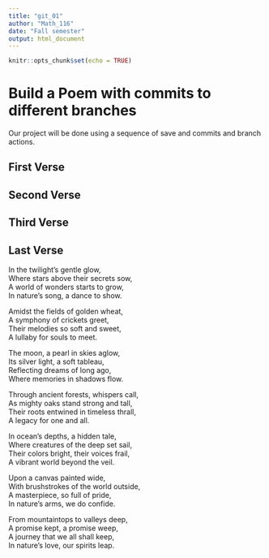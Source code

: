 ```yaml
---
title: "git_01"
author: "Math_116"
date: "Fall semester"
output: html_document
---
```


```r
knitr::opts_chunk$set(echo = TRUE)
```
# Build a Poem with commits to different branches
Our project will be done using a sequence of save and commits and branch actions.
<!-- Do not modify or change any text in "!--" bracketed areas such as this --- these are instructions to
you, if you change any of this the git program will notice it and compromise your git merging strategy !-->

## First Verse 
<!--Put the first five lines of a poem by Lewis Carrol in this section!-->

## Second Verse
<!--Put the first five lines of a poem by Robert Frost here!-->

## Third Verse
<!--Put the first two verses of The Walrus and the Carpenter here!-->

## Last Verse
<!--Put a short poem you created using chatGPT of 20 to 30 lines,here!-->
In the twilight's gentle glow,    
Where stars above their secrets sow,    
A world of wonders starts to grow,    
In nature's song, a dance to show.    

Amidst the fields of golden wheat,    
A symphony of crickets greet,   
Their melodies so soft and sweet,   
A lullaby for souls to meet.    

The moon, a pearl in skies aglow,   
Its silver light, a soft tableau,   
Reflecting dreams of long ago,    
Where memories in shadows flow.   

Through ancient forests, whispers call,   
As mighty oaks stand strong and tall,   
Their roots entwined in timeless thrall,    
A legacy for one and all.   

In ocean's depths, a hidden tale,   
Where creatures of the deep set sail,   
Their colors bright, their voices frail,    
A vibrant world beyond the veil.    

Upon a canvas painted wide,   
With brushstrokes of the world outside,   
A masterpiece, so full of pride,    
In nature's arms, we do confide.    

From mountaintops to valleys deep,    
A promise kept, a promise weep,   
A journey that we all shall keep,   
In nature's love, our spirits leap.   





